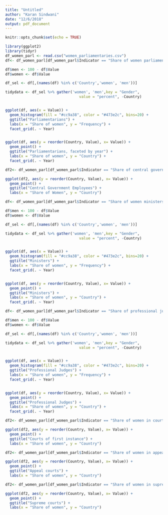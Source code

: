 ```yaml
---
title: "Untitled"
author: "Karan Sindwani"
date: "12/6/2018"
output: pdf_document
---
```


```r
knitr::opts_chunk$set(echo = TRUE)
```


```r
library(ggplot2)
library(tidyr)
df_women_parl <- read.csv("women_parliamentaries.csv")
df<- df_women_parl[df_women_parl$Indicator == "Share of women parliamentarians",]

df$men <- 100 - df$Value
df$women <- df$Value

df_sel <- df[,(names(df) %in% c('Country','women', 'men'))]

tidydata <- df_sel %>% gather('women', 'men',key = "Gender", 
                                 value = "percent", -Country)


ggplot(df, aes(x = Value)) + 
  geom_histogram(fill = "#cc9a38", color = "#473e2c", bins=20) + 
  ggtitle("Parliamentarians") +
  labs(x = "Share of women", y = "Frequency") +
  facet_grid(. ~ Year)


ggplot(df, aes(y = reorder(Country, Value), x= Value)) + 
  geom_point() + 
  ggtitle("Parliamentarians, faceted by year") +
  labs(x = "Share of women", y = "Country") +
  facet_grid(. ~ Year)


```

```r
df2<- df_women_parl[df_women_parl$Indicator == "Share of central government employment filled by women",]

ggplot(df2, aes(y = reorder(Country, Value), x= Value)) + 
  geom_point() + 
  ggtitle("Central Government Employees") +
  labs(x = "Share of Women", y = "Country") 

```

```r

df<- df_women_parl[df_women_parl$Indicator == "Share of women ministers",]

df$men <- 100 - df$Value
df$women <- df$Value

df_sel <- df[,(names(df) %in% c('Country','women', 'men'))]

tidydata <- df_sel %>% gather('women', 'men',key = "Gender", 
                                 value = "percent", -Country)


ggplot(df, aes(x = Value)) + 
  geom_histogram(fill = "#cc9a38", color = "#473e2c", bins=20) + 
  ggtitle("Ministers") +
  labs(x = "Share of women", y = "Frequency") +
  facet_grid(. ~ Year)


ggplot(df, aes(y = reorder(Country, Value), x= Value)) + 
  geom_point() + 
  ggtitle("Ministers") +
  labs(x = "Share of women", y = "Country") +
  facet_grid(. ~ Year)

```


```r

df<- df_women_parl[df_women_parl$Indicator == "Share of professional judges that are women",]

df$men <- 100 - df$Value
df$women <- df$Value

df_sel <- df[,(names(df) %in% c('Country','women', 'men'))]

tidydata <- df_sel %>% gather('women', 'men',key = "Gender", 
                                 value = "percent", -Country)


ggplot(df, aes(x = Value)) + 
  geom_histogram(fill = "#cc9a38", color = "#473e2c", bins=20) + 
  ggtitle("Professional Judges") +
  labs(x = "Share of women", y = "Frequency") +
  facet_grid(. ~ Year)


ggplot(df, aes(y = reorder(Country, Value), x= Value)) + 
  geom_point() + 
  ggtitle("Professional Judges") +
  labs(x = "Share of women", y = "Country") +
  facet_grid(. ~ Year)

```


```r

df2<- df_women_parl[df_women_parl$Indicator == "Share of women in courts of first instance",]

ggplot(df2, aes(y = reorder(Country, Value), x= Value)) + 
  geom_point() + 
  ggtitle("Courts of first instance") +
  labs(x = "Share of women", y = "Country") 


```


```r
df2<- df_women_parl[df_women_parl$Indicator == "Share of women in appeal courts",]

ggplot(df2, aes(y = reorder(Country, Value), x= Value)) + 
  geom_point() + 
  ggtitle("Appeal courts") +
  labs(x = "Share of women", y = "Country") 
```

```r
df2<- df_women_parl[df_women_parl$Indicator == "Share of women in supreme courts",]

ggplot(df2, aes(y = reorder(Country, Value), x= Value)) + 
  geom_point() + 
  ggtitle("Supreme courts") +
  labs(x = "Share of women", y = "Country") 
```